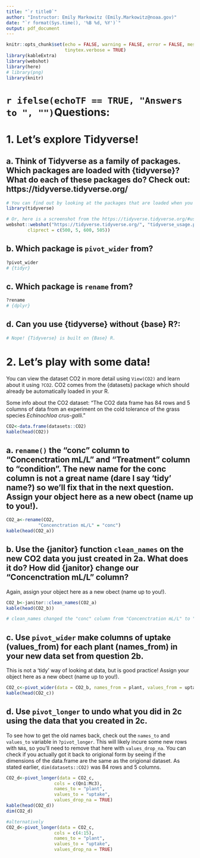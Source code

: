 ```yaml
---
title: "`r title0`"
author: "Instructor: Emily Markowitz (Emily.Markowitz@noaa.gov)"
date: "`r format(Sys.time(), '%B %d, %Y')`"
output: pdf_document
---
```


```r
knitr::opts_chunk$set(echo = FALSE, warning = FALSE, error = FALSE, message = FALSE, 
                      tinytex.verbose = TRUE)
library(kableExtra)
library(webshot)
library(here)
# library(png)
library(knitr)
```


# `r ifelse(echoTF == TRUE, "Answers to ", "") `Questions: 

# 1. Let's explore Tidyverse!

## a. Think of Tidyverse as a family of packages. Which packages are loaded with {tidyverse}? What do each of these packages do? Check out: https://tidyverse.tidyverse.org/

```r
# You can find out by looking at the packages that are loaded when you use
library(tidyverse)

# Or, here is a screenshot from the https://tidyverse.tidyverse.org/#usage website: 
webshot::webshot("https://tidyverse.tidyverse.org/", "tidyverse_usage.png",
        cliprect = c(500, 5, 600, 505))
```

## b. Which package is `pivot_wider` from?

```r
?pivot_wider
# {tidyr} 
```

## c. Which package is `rename` from?

```r
?rename
# {dplyr} 
```

## d. Can you use {tidyverse} without {base} R?: 

```r
# Nope! {Tidyverse} is built on {Base} R. 
```

# 2. Let's play with some data! 

You can view the dataset CO2 in more detail using ` View(CO2) ` and learn about it using `?CO2`. CO2 comes from the {datasets} package which should already be automatically loaded in your R. 

Some info about the CO2 dataset: "The CO2 data frame has 84 rows and 5 columns of data from an experiment on the cold tolerance of the grass species *Echinochloa crus-galli*."

```r
CO2<-data.frame(datasets::CO2)
kable(head(CO2))
```

## a. `rename()` the "conc" column to "Concenctration mL/L" and "Treatment" column to "condition". The new name for the conc column is not a great name (dare I say 'tidy' name?) so we'll fix that in the next question. Assign your object here as a new obect (name up to you!). 

```r
CO2_a<-rename(CO2, 
            "Concenctration mL/L" = "conc")
kable(head(CO2_a))
```

## b. Use the {janitor} function `clean_names` on the new CO2 data you just created in 2a. What does it do? How did {janitor} change our "Concenctration mL/L" column? 

Again, assign your object here as a new obect (name up to you!). 

```r
CO2_b<-janitor::clean_names(CO2_a)
kable(head(CO2_b))

# clean_names changed the "conc" column from "Concenctration mL/L" to "concenctration_m_l_l"
```


## c. Use `pivot_wider` make columns of uptake (values_from) for each plant (names_from) in your new data set from question 2b. 
This is not a 'tidy' way of looking at data, but is good practice! Assign your object here as a new obect (name up to you!). 

```r
CO2_c<-pivot_wider(data = CO2_b, names_from = plant, values_from = uptake)
kable(head(CO2_c))
```

## d. Use `pivot_longer` to undo what you did in 2c using the data that you created in 2c. 

To see how to get the old names back, check out the `names_to` and `values_to` variable in `?pivot_longer`. This will likely incure some new rows with `NA`s, so you'll need to remove that here with `values_drop_na`. You can check if you actually got it back to origional form by seeing if the dimensions of the data.frame are the same as the origional dataset. As stated earlier, `dim(datasets::CO2)` was 84 rows and 5 columns. 

```r
CO2_d<-pivot_longer(data = CO2_c, 
                  cols = c(Qn1:Mc3), 
                  names_to = "plant", 
                  values_to = "uptake", 
                  values_drop_na = TRUE)
kable(head(CO2_d))
dim(CO2_d)

#alternatively
CO2_d<-pivot_longer(data = CO2_c, 
                  cols = c(4:15), 
                  names_to = "plant", 
                  values_to = "uptake", 
                  values_drop_na = TRUE)
```

